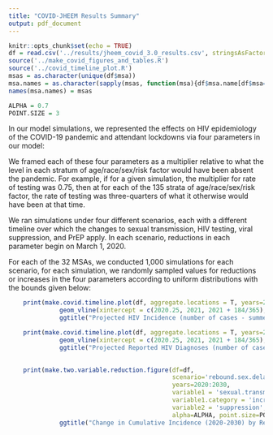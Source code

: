 ```yaml
---
title: "COVID-JHEEM Results Summary"
output: pdf_document
---
```


```r
knitr::opts_chunk$set(echo = TRUE)
df = read.csv('../results/jheem_covid_3.0_results.csv', stringsAsFactors = F)
source('../make_covid_figures_and_tables.R')
source('../covid_timeline_plot.R')
msas = as.character(unique(df$msa))
msa.names = as.character(sapply(msas, function(msa){df$msa.name[df$msa==msa][1]}))
names(msa.names) = msas

ALPHA = 0.7
POINT.SIZE = 3
```


In our model simulations, we represented the effects on HIV epidemiology of the COVID-19 pandemic and attendant lockdowns via four parameters in our model:
\begin{enumerate}
    \item The rate of sexual transmission of HIV
    \item The rate of testing for HIV
    \item The proportion of PWH (aware of their status) who are virally suppressed
    \item The proportion of the HIV-uninfected at risk for HIV acquisition who are enrolled in a PrEP program
\end{enumerate}
We framed each of these four parameters as a multiplier relative to what the level in each stratum of age/race/sex/risk factor would have been absent the pandemic. For example, if for a given simulation, the multiplier for rate of testing was 0.75, then at for each of the 135 strata of age/race/sex/risk factor, the rate of testing was three-quarters of what it otherwise would have been at that time.

We ran simulations under four different scenarios, each with a different timeline over which the changes to sexual transmission, HIV testing, viral suppression, and PrEP apply. In each scenario, reductions in each parameter begin on March 1, 2020.
\begin{enumerate}
    \item Our \underline{Base COVID Scenario} posits that reductions in all four parameters continue through Jan 1, 2021, and linearly return to normal from Jan 1, 2021 to July 4, 2021.
    \item Our \underline{COVID with Delayed Resumption of HIV Screening, Viral Suppression, and PrEP} posits that reductions in sexual transmission continue through Jan 1, 2021 and return to normal by July 4, 2021 as in the base COVID scenario, but normalization of reductions in HIV testing, viral suppression, and PrEP lag by six months (ie, they begin to normalize on June 1, 2021, and do not fully normalize until Feb 4, 2022).
    \item Our \underline{Rebound Increase in Sexual Transmission} scenario posits that sexual transmission continues at a reduced level until Jan 1, 2021, but from Jan 1, 2021 to July 4, 2021, increases to a level ABOVE what it would have been absent the pandemic. The rate of sexual transmission decreases (linearly) back to normal from July 4, 2021 to Feb 4, 2022. HIV testing, viral suppression, and PrEP use follow the trajectory laid out in base COVID scenario (are reduced until Jan 1, 2021, and normalize from Jan 1, 2021 to July 4, 2021).
    \item Our \underline{Rebound Increase in Sexual Transmission AND Delayed Resumption of HIV Care} posits that sexual transmission follows its trajectory from the Rebound Increase scenario (reduced until Jan 1, 2021, rising to an increased level by July 4, 2021, decreasing back to normal by Feb 4, 2021) while HIV screening, viral suppression, and PrEP use follow their trajectories from the Delayed Resumption scenario (reduced until June 1, 2021, normalize from June 1, 2021 to Feb 4, 2021)
\end{enumerate}

For each of the 32 MSAs, we conducted 1,000 simulations for each scenario, for each simulation, we randomly sampled values for reductions or increases in the four parameters according to uniform distributions with the bounds given below:

\begin{center}
\begin{tabular}{ r|c|c } 
    \hline
    \hline
    \textbf{Parameter} & \textbf{Lower Bound} & \textbf{Upper Bound} \\ \hline
    \hline
    Reduction in Sexual Transmission & 0\% & 50\% \\ \hline
    Reduction in HIV Screening & 8\% & 50\% \\ \hline
    Reduction in Viral Suppression & 2.5\% & 40\% \\ \hline
    Reduction in Viral Suppression & 4\% & 30\% \\ \hline
    Rebound Increase in Sexual Transmission & 0\% & 25\% \\ \hline
    \hline
\end{tabular}
\end{center}

```r

    print(make.covid.timeline.plot(df, aggregate.locations = T, years=2015:2030, outcomes=c('incidence','new','diagnosed','suppression')) +
              geom_vline(xintercept = c(2020.25, 2021, 2021 + 184/365), linetype='dotted', location=BALTIMORE.MSA) +
              ggtitle("Projected HIV Incidence (number of cases - summed across 4 cities)\nUnder Different Scenarios vis-a-vis COVID-19"))

    print(make.covid.timeline.plot(df, aggregate.locations = T, years=2015:2030, outcome='new') +
              geom_vline(xintercept = c(2020.25, 2021, 2021 + 184/365), linetype='dotted') +
              ggtitle("Projected Reported HIV Diagnoses (number of cases - summed across 4 cities)\nUnder Different Scenarios vis-a-vis COVID-19"))

 
    print(make.two.variable.reduction.figure(df=df, 
                                             scenario='rebound.sex.delayed.hiv.care',
                                             years=2020:2030,
                                             variable1 = 'sexual.transmission',
                                             variable1.category = 'increase',
                                             variable2 = 'suppression',
                                             alpha=ALPHA, point.size=POINT.SIZE) +
              ggtitle("Change in Cumulative Incidence (2020-2030) by Rebound in\nSexual Transmission and Reduction in  Suppression (COVID: Rebound Sexual Transmission and Delayed HIV Care)"))
```
